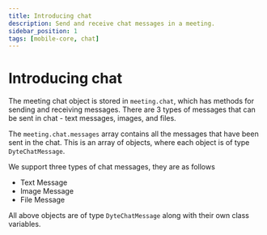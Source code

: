 ```yaml
---
title: Introducing chat
description: Send and receive chat messages in a meeting.
sidebar_position: 1
tags: [mobile-core, chat]
---
```


# Introducing chat

The meeting chat object is stored in `meeting.chat`, which has methods for
sending and receiving messages. There are 3 types of messages that can be sent
in chat - text messages, images, and files.

The `meeting.chat.messages` array contains all the messages that have been sent
in the chat. This is an array of objects, where each object is of type
`DyteChatMessage`.

We support three types of chat messages, they are as follows

- Text Message
- Image Message
- File Message

All above objects are of type `DyteChatMessage` along with their own class
variables.
